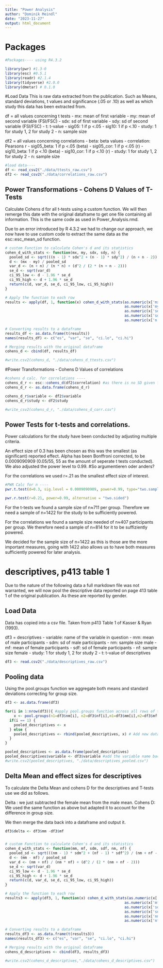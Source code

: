 ```yaml
---
title: "Power Analysis"
author: "Dominik Meindl"
date: "2023-11-27"
output: html_document
---
```


# Packages
```r
#Packages---- using R4.3.2

library(pwr) #1.3-0
library(esc) #0.5.1
library(readr) #2.1.4
library(tidyverse) #2.0.0
library(dmetar) # 0.1.0
```

#Load Data
This is raw data extracted from the publication. Such as Means, standard deviations, t values and significance (.05 or .10) as well as which study this data has been extracted from.

df = all values concerning t tests
- mx: mean of first variable
- my: mean of second variable (FSI/FSC)
- sdx: sd of first variable
- sdy: sd of second variable (FSI/FSC)
- t: t-value
- sig05: 1 if p <.05
- sig10: 1 if p <.10
- study: 1 for study 1, 2 for study 2
- n: sample size

df2 = all values concerning correlations
- beta: beta values
- correlation: Pearsons r
- sig05_beta: 1 if p <.05 (beta)
- sig05_cor: 1 if p <.05 (r)
- sig10_beta: 1 if p <.10 (beta)
- sig10_cor: 1 if p <.10 (r)
- study: 1 for study 1, 2 for study 2
- n: sample size

```r
#load data----
df <- read_csv2("./data/ttests_raw.csv")
df2 <- read_csv2("./data/correlations_raw.csv")
```

## Power Transformations - Cohens D Values of T-Tests
Calculate Cohens d for all t-tests using a custom function.
We will then remerge this date with the original dataframe to get one file containing all information. 
This is the same code as used in Power_Analysis.rmd.

Due to an error introduced by R 4.3.2 we had to change our approach, we now have to use custom code to extract the same data as the esc::esc_mean_sd function.

```r
# custom Function to calculate Cohen's d and its statistics
cohen_d_with_stats <- function(mx, my, sdx, sdy, n) {
  pooled_sd <- sqrt(((n - 1) * sdx^2 + (n - 1) * sdy^2) / (n + n - 2))
  d <- (mx - my) / pooled_sd
  var_d <- (n + n) / (n * n) + (d^2 / (2 * (n + n - 2)))
  se_d <- sqrt(var_d)
  ci_95_low <- d - 1.96 * se_d
  ci_95_high <- d + 1.96 * se_d
  return(c(d, var_d, se_d, ci_95_low, ci_95_high))
}

# Apply the function to each row
results <- apply(df, 1, function(x) cohen_d_with_stats(as.numeric(x['mx']), 
                                                       as.numeric(x['my']), 
                                                       as.numeric(x['sdx']), 
                                                       as.numeric(x['sdy']), 
                                                       as.numeric(x['n'])))

# Converting results to a dataframe
results_df <- as.data.frame(t(results))
names(results_df) <- c("es", "var", "se", "ci.lo", "ci.hi")

# Merging results with the original dataframe
cohens_d <- cbind(df, results_df)

#write.csv2(cohens_d, "./data/cohens_d_ttests.csv")
```

#Power Transformations - Cohens D Values of correlations
```r
#cohens d calc. for correlations ----
cohens_d_r <- esc::cohens_d(df2$correlation) #as there is no SD given for the variables (check with LEO to see if im not misinterpreting something here)
cohens_d_r <- as.data.frame(cohens_d_r)

cohens_d_r$variable <- df2$variable
cohens_d_r$study <- df2$study

#write_csv2(cohens_d_r, "./data/cohens_d_corr.csv") 
```

## Power Tests for t-tests and correlations.
Power calculations for the study have been conducted by adjusting multiple criteria.

An effect size of 0.3 has been chosen as this was the smallest (as significant) reported effect. 
Alpha has been Bonffroni corrected, to be 0.0009090909 (0.05/55, 55 as the amount of seperate t tests conducted).
We also adjusted the power level to 0.99. #So argumentieren oder anders?

For the correlations we used r=.21 as the smallest effect size of interest. 

```r
#PWR Calc for n ----
pwr.t.test(d=0.3, sig.level = 0.0009090909, power=0.99, type="two.sample", )

pwr.r.test(r=0.21, power=0.99, alternative = "two.sided")
```

For the t-tests we found a sample size of n≈711 per group. Therefore we need a sample of n=1422 for the study to be sufficiently powered.

For the correlations we found a sample size needed of n≈407 participants per group. We therefore need a sample of n=814 for it to be suffiziently powered.

We decided for the sample size of n=1422 as this is those are the more important measures, going with 1422 also allows us to have both measures sufficiently powered for later analysis.



# descriptives, p413 table 1
Due to the nature of the following data a full markdown file was not warranted, we will now pool the descriptive data reported on page 413 table 1 of the original publication. As these are reported by gender.

## Load Data
Data has copied into a csv file. Taken from p413 Table 1 of Kasser & Ryan (1993).

df3 = descriptives
- variable: name of the variable in question
- mm: mean of male participants
- sdm: sd of male participants
- nm: sample size male
- mf: mean of female participants
- sdf: sd of female participants
- nf: sample size female
- study: 1 for study 1, 2 for study 2
- t: t-value of descriptives


```r
df3 <- read.csv2("./data/descriptives_raw.csv")
```

## Pooling data
Using the pool.groups function we aggregate both means and standard deviations correcting for group size.

```r
df3 <- as.data.frame(df3)

for(i in 1:nrow(df3)){ #apply pool.groups function across all rows of the dataset
    x <- pool.groups(n1=df3$nm[i], n2=df3$nf[i],m1=df3$mm[i],m2=df3$mf[i],sd1=df3$sdm[i],sd2=df3$sdf[i]) 
  if(i == 1) {
    pooled_descriptives <- x
  } else {
    pooled_descriptives <- rbind(pooled_descriptives, x) # Add new data to dataframe
  }
}

pooled_descriptives <- as.data.frame(pooled_descriptives)
pooled_descriptives$variable <- df3$variable #add the variable name back in
#write.csv2(pooled_descriptives, "./data/descriptives_pooled.csv")
```

## Delta Mean and effect sizes for descriptives
To calculate the Delta Mean and cohens D for the descriptives and T-tests use we did as follows.

Delta : we just subtracted the female mean from the male mean.
Cohens D: We used the same function as above but adapted it to account for the difference in group size.

We then merge the data back into a dataframe and output it.

```r
df3$delta <- df3$mm -df3$mf


# custom Function to calculate Cohen's d and its statistics
cohen_d_with_stats <- function(mm, mf, sdm, sdf, nm, nf) {
  pooled_sd <- sqrt(((nm - 1) * sdm^2 + (nf - 1) * sdf^2) / (nm + nf - 2))
  d <- (mm - mf) / pooled_sd
  var_d <- (nm + nf) / (nm * nf) + (d^2 / (2 * (nm + nf - 2)))
  se_d <- sqrt(var_d)
  ci_95_low <- d - 1.96 * se_d
  ci_95_high <- d + 1.96 * se_d
  return(c(d, var_d, se_d, ci_95_low, ci_95_high))
}

# Apply the function to each row
results3 <- apply(df3, 1, function(x) cohen_d_with_stats(as.numeric(x['mm']), 
                                                       as.numeric(x['mf']), 
                                                       as.numeric(x['sdm']), 
                                                       as.numeric(x['sdf']), 
                                                       as.numeric(x['nm']),
                                                       as.numeric(x['nf'])))

# Converting results to a dataframe
results_df3 <- as.data.frame(t(results3))
names(results_df3) <- c("es", "var", "se", "ci.lo", "ci.hi")

# Merging results with the original dataframe
cohens_d_descriptives <- cbind(df3, results_df3)

#write.csv2(cohens_d_descriptives,"./data/cohens_d_descriptives.csv")
```

